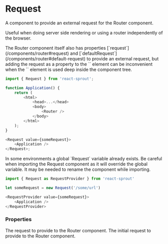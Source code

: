 # Request

A component to provide an external request for the Router component.

Useful when doing server side rendering or using a router independently of the browser.

<Info>
The Router component itself also has properties [`request`](/components/router#request) and [`defaultRequest`](/components/router#default-request) to provide an external request,
but adding the request as a property to the `<Router>` element can be inconvenient when the `<Router>` element is used deep inside the component tree.
</Info>

```javascript
import { Request } from 'react-sprout';

function Application() {
	return (
		<html>
			<head>...</head>
			<body>
				<Router />
			</body>
		</html>
	);
}

<Request value={someRequest}>
	<Application />
</Request>;
```

<Warning>
In some environments a global `Request` variable already exists. Be careful when importing the Request component as it will override the global variable.
It may be needed to rename the component while importing.
 
```javascript
import { Request as RequestProvider } from 'react-sprout'

let someRequest = new Request('/some/url')

<RequestProvider value={someRequest}>
	<Application />
</RequestProvider>
```

</Warning>

### Properties

<Properties>
	<Property name="value" type="Request">
		The request to provide to the Router component.
	</Property>
	<Property name="defaultValue" type="Request">
		The initial request to provide to the Router component.
	</Property>
</Properties>
